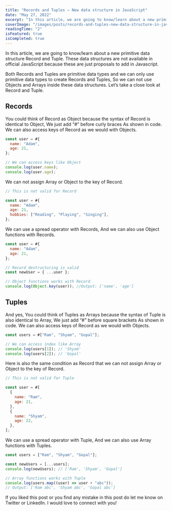 ```yaml
---
title: "Records and Tuples – New data structure in JavaScript"
date: "May 27, 2022"
excerpt: "In this article, we are going to know/learn about a new primitive data structure Record and Tuple."
coverImage: "/images/posts/records-and-tuples-new-data-structure-in-javascript.webp"
readingTime: "2"
isFeatured: true
isCompleted: true
---
```


In this article, we are going to know/learn about a new primitive data structure Record and Tuple. These data structures are not available in official JavaScript because these are just proposals to add in Javascript.

Both Records and Tuples are primitive data types and we can only use primitive data types to create Records and Tuples, So we can not use Objects and Arrays inside these data structures. Let’s take a close look at Record and Tuple.

## Records

You could think of Record as Object because the syntax of Record is identical to Object, We just add “#” before curly braces As shown in code. We can also access keys of Record as we would with Objects.

```javascript
const user = #{
  name: "Adam",
  age: 21,
};

// We can access keys like Object
console.log(user.name);
console.log(user.age);
```

We can not assign Array or Object to the key of Record.

```javascript
// This is not valid for Record

const user = #{
  name: "Adam",
  age: 21,
  hobbies: ["Reading", "Playing", "Singing"],
};
```

We can use a spread operator with Records, And we can also use Object functions with Records.

```javascript
const user = #{
  name: "Adam",
  age: 21,
};

// Record destructuring is valid
const newUser = { ...user };

// Object functions works with Record
console.log(Object.key(user)); //Output: ['name', 'age']
```

## Tuples

And yes, You could think of Tuples as Arrays because the syntax of Tuple is also identical to Array, We just add “#” before square brackets As shown in code. We can also access keys of Record as we would with Objects.

```javascript
const users = #["Ram", "Shyam", "Gopal"];

// We can access index like Array
console.log(users[1]); // 'Shyam'
console.log(users[2]); // 'Gopal'
```

Here is also the same condition as Record that we can not assign Array or Object to the key of Record.

```javascript
// This is not valid for Tuple

const user = #[
  {
    name: "Ram",
    age: 21,
  },
  {
    name: "Shyam",
    age: 22,
  },
];
```

We can use a spread operator with Tuple, And we can also use Array functions with Tuples.

```javascript
const users = ["Ram", "Shyam", "Gopal"];

const newUsers = [...users];
console.log(newUsers); // ['Ram', 'Shyam', 'Gopal']

// Array functions works with Tuple
console.log(users.map((user) => user + "abc"));
// Output: ['Ram abc', 'Shyam abc', 'Gopal abc']
```

If you liked this post or you find any mistake in this post do let me know
on Twitter or LinkedIn. I would love to connect with you!
